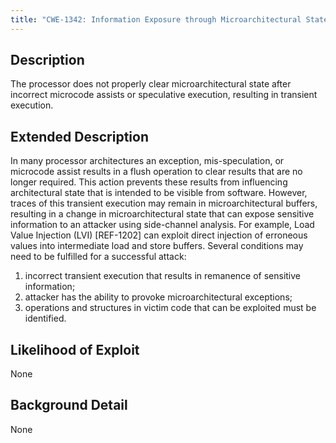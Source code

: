 ```yaml
---
title: "CWE-1342: Information Exposure through Microarchitectural State after Transient Execution"
---
```


## Description
The processor does not properly clear microarchitectural state after incorrect microcode assists or speculative execution, resulting in transient execution.

## Extended Description

In many processor architectures an exception, mis-speculation, or microcode assist results in a flush operation to clear results that are no longer required. This action prevents these results from influencing architectural state that is intended to be visible from software. However, traces of this transient execution may remain in microarchitectural buffers, resulting in a change in microarchitectural state that can expose sensitive information to an attacker using side-channel analysis. For example, Load Value Injection (LVI) [REF-1202] can exploit direct injection of erroneous values into intermediate load and store buffers.
Several conditions may need to be fulfilled for a successful attack:

1) incorrect transient execution that results in remanence of sensitive information;
2) attacker has the ability to provoke microarchitectural exceptions;
3) operations and structures in victim code that can be exploited must be identified.



## Likelihood of Exploit
None

## Background Detail
None
        